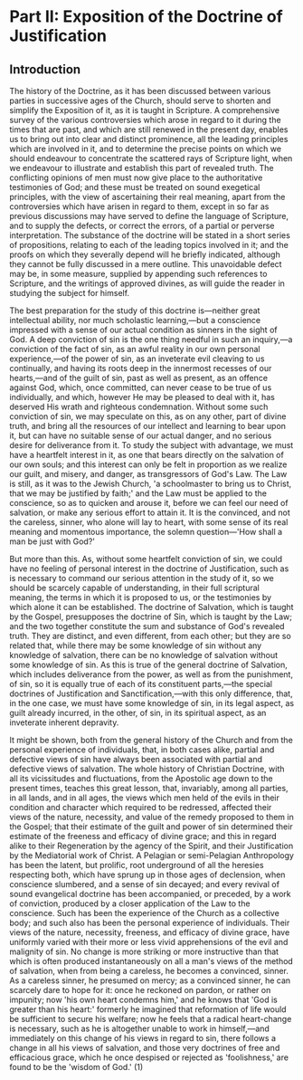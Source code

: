 # Part II: Exposition of the Doctrine of Justification

## Introduction

The history of the Doctrine, as it has been discussed between various parties in successive ages of the Church, should serve to shorten and simplify the Exposition of it, as it is taught in Scripture. A comprehensive survey of the various controversies which arose in regard to it during the times that are past, and which are still renewed in the present day, enables us to bring out into clear and distinct prominence, all the leading principles which are involved in it, and to determine the precise points on which we should endeavour to concentrate the scattered rays of Scripture light, when we endeavour to illustrate and establish this part of revealed truth. The conflicting opinions of men must now give place to the authoritative testimonies of God; and these must be treated on sound exegetical principles, with the view of ascertaining their real meaning, apart from the controversies which have arisen in regard to them, except in so far as previous discussions may have served to define the language of Scripture, and to supply the defects, or correct the errors, of a partial or perverse interpretation. The substance of the doctrine will be stated in a short series of propositions, relating to each of the leading topics involved in it; and the proofs on which they severally depend will he briefly indicated, although they cannot be fully discussed in a mere outline. This unavoidable defect may be, in some measure, supplied by appending such references to Scripture, and the writings of approved divines, as will guide the reader in studying the subject for himself.

The best preparation for the study of this doctrine is---neither great intellectual ability, nor much scholastic learning,---but a conscience impressed with a sense of our actual condition as sinners in the sight of God. A deep conviction of sin is the one thing needful in such an inquiry,---a conviction of the fact of sin, as an awful reality in our own personal experience,---of the power of sin, as an inveterate evil cleaving to us continually, and having its roots deep in the innermost recesses of our hearts,---and of the guilt of sin, past as well as present, as an offence against God, which, once committed, can never cease to be true of us individually, and which, however He may be pleased to deal with it, has deserved His wrath and righteous condemnation. Without some such conviction of sin, we may speculate on this, as on any other, part of divine truth, and bring all the resources of our intellect and learning to bear upon it, but can have no suitable sense of our actual danger, and no serious desire for deliverance from it. To study the subject with advantage, we must have a heartfelt interest in it, as one that bears directly on the salvation of our own souls; and this interest can only be felt in proportion as we realize our guilt, and misery, and danger, as transgressors of God\'s Law. The Law is still, as it was to the Jewish Church, \'a schoolmaster to bring us to Christ, that we may be justified by faith;\' and the Law must be applied to the conscience, so as to quicken and arouse it, before we can feel our need of salvation, or make any serious effort to attain it. It is the convinced, and not the careless, sinner, who alone will lay to heart, with some sense of its real meaning and momentous importance, the solemn question---\'How shall a man be just with God?\'

But more than this. As, without some heartfelt conviction of sin, we could have no feeling of personal interest in the doctrine of Justification, such as is necessary to command our serious attention in the study of it, so we should be scarcely capable of understanding, in their full scriptural meaning, the terms in which it is proposed to us, or the testimonies by which alone it can be established. The doctrine of Salvation, which is taught by the Gospel, presupposes the doctrine of Sin, which is taught by the Law; and the two together constitute the sum and substance of God\'s revealed truth. They are distinct, and even different, from each other; but they are so related that, while there may be some knowledge of sin without any knowledge of salvation, there can be no knowledge of salvation without some knowledge of sin. As this is true of the general doctrine of Salvation, which includes deliverance from the power, as well as from the punishment, of sin, so it is equally true of each of its constituent parts,---the special doctrines of Justification and Sanctification,---with this only difference, that, in the one case, we must have some knowledge of sin, in its legal aspect, as guilt already incurred, in the other, of sin, in its spiritual aspect, as an inveterate inherent depravity.

It might be shown, both from the general history of the Church and from the personal experience of individuals, that, in both cases alike, partial and defective views of sin have always been associated with partial and defective views of salvation. The whole history of Christian Doctrine, with all its vicissitudes and fluctuations, from the Apostolic age down to the present times, teaches this great lesson, that, invariably, among all parties, in all lands, and in all ages, the views which men held of the evils in their condition and character which required to be redressed, affected their views of the nature, necessity, and value of the remedy proposed to them in the Gospel; that their estimate of the guilt and power of sin determined their estimate of the freeness and efficacy of divine grace; and this in regard alike to their Regeneration by the agency of the Spirit, and their Justification by the Mediatorial work of Christ. A Pelagian or semi-Pelagian Anthropology has been the latent, but prolific, root underground of all the heresies respecting both, which have sprung up in those ages of declension, when conscience slumbered, and a sense of sin decayed; and every revival of sound evangelical doctrine has been accompanied, or preceded, by a work of conviction, produced by a closer application of the Law to the conscience. Such has been the experience of the Church as a collective body; and such also has been the personal experience of individuals. Their views of the nature, necessity, freeness, and efficacy of divine grace, have uniformly varied with their more or less vivid apprehensions of the evil and malignity of sin. No change is more striking or more instructive than that which is often produced instantaneously on all a man\'s views of the method of salvation, when from being a careless, he becomes a convinced, sinner. As a careless sinner, he presumed on mercy; as a convinced sinner, he can scarcely dare to hope for it: once he reckoned on pardon, or rather on impunity; now \'his own heart condemns him,\' and he knows that \'God is greater than his heart:\' formerly he imagined that reformation of life would be sufficient to secure his welfare; now he feels that a radical heart-change is necessary, such as he is altogether unable to work in himself,---and immediately on this change of his views in regard to sin, there follows a change in all his views of salvation, and those very doctrines of free and efficacious grace, which he once despised or rejected as \'foolishness,\' are found to be the \'wisdom of God.\' (1)